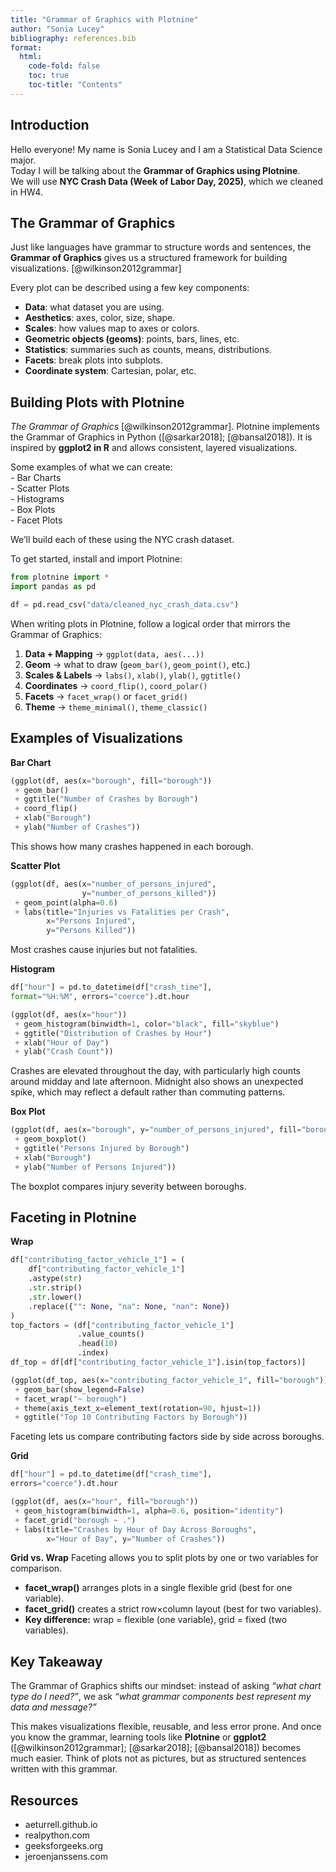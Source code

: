 ```yaml
---
title: "Grammar of Graphics with Plotnine"
author: "Sonia Lucey"
bibliography: references.bib
format:
  html:
    code-fold: false
    toc: true
    toc-title: "Contents"
---
```


## Introduction
Hello everyone! My name is Sonia Lucey and I am a Statistical Data Science major.  
Today I will be talking about the **Grammar of Graphics using Plotnine**.  
We will use **NYC Crash Data (Week of Labor Day, 2025)**, which we cleaned in HW4.  

## The Grammar of Graphics
Just like languages have grammar to structure words and sentences, the **Grammar of Graphics** gives us a structured framework for building visualizations.  [@wilkinson2012grammar]

Every plot can be described using a few key components:

- **Data**: what dataset you are using.  
- **Aesthetics**: axes, color, size, shape.  
- **Scales**: how values map to axes or colors.  
- **Geometric objects (geoms)**: points, bars, lines, etc.  
- **Statistics**: summaries such as counts, means, distributions.  
- **Facets**: break plots into subplots.  
- **Coordinate system**: Cartesian, polar, etc.  

## Building Plots with Plotnine
*The Grammar of Graphics* [@wilkinson2012grammar].  Plotnine implements the Grammar of Graphics in Python ([@sarkar2018]; [@bansal2018]). It is inspired by **ggplot2 in R** and allows consistent, layered visualizations.

Some examples of what we can create:  
- Bar Charts  
- Scatter Plots  
- Histograms  
- Box Plots  
- Facet Plots  

We’ll build each of these using the NYC crash dataset.  

To get started, install and import Plotnine:  

```python
from plotnine import *
import pandas as pd

df = pd.read_csv("data/cleaned_nyc_crash_data.csv")
```

When writing plots in Plotnine, follow a logical order that mirrors the Grammar of Graphics:  

1. **Data + Mapping** → `ggplot(data, aes(...))`  
2. **Geom** → what to draw (`geom_bar()`, `geom_point()`, etc.)  
3. **Scales & Labels** → `labs()`, `xlab()`, `ylab()`, `ggtitle()`  
4. **Coordinates** → `coord_flip()`, `coord_polar()`  
5. **Facets** → `facet_wrap()` or `facet_grid()`  
6. **Theme** → `theme_minimal()`, `theme_classic()`

## Examples of Visualizations
**Bar Chart**
```python
(ggplot(df, aes(x="borough", fill="borough"))
 + geom_bar()
 + ggtitle("Number of Crashes by Borough")
 + coord_flip()
 + xlab("Borough")
 + ylab("Number of Crashes"))
```

This shows how many crashes happened in each borough.  

**Scatter Plot**
```python
(ggplot(df, aes(x="number_of_persons_injured", 
                y="number_of_persons_killed"))
 + geom_point(alpha=0.6)
 + labs(title="Injuries vs Fatalities per Crash",
        x="Persons Injured",
        y="Persons Killed"))
```

Most crashes cause injuries but not fatalities.  

**Histogram**
```python
df["hour"] = pd.to_datetime(df["crash_time"], 
format="%H:%M", errors="coerce").dt.hour

(ggplot(df, aes(x="hour"))
 + geom_histogram(binwidth=1, color="black", fill="skyblue")
 + ggtitle("Distribution of Crashes by Hour")
 + xlab("Hour of Day")
 + ylab("Crash Count"))
```

Crashes are elevated throughout the day, with particularly high counts around midday and late afternoon. Midnight also shows an unexpected spike, which may reflect a default rather than commuting patterns. 


**Box Plot**
```python
(ggplot(df, aes(x="borough", y="number_of_persons_injured", fill="borough"))
 + geom_boxplot()
 + ggtitle("Persons Injured by Borough")
 + xlab("Borough")
 + ylab("Number of Persons Injured"))
```

The boxplot compares injury severity between boroughs.  

## Faceting in Plotnine
**Wrap**
```python
df["contributing_factor_vehicle_1"] = (
    df["contributing_factor_vehicle_1"]
    .astype(str)
    .str.strip()
    .str.lower()
    .replace({"": None, "na": None, "nan": None})
)
top_factors = (df["contributing_factor_vehicle_1"]
               .value_counts()
               .head(10)
               .index)
df_top = df[df["contributing_factor_vehicle_1"].isin(top_factors)]

(ggplot(df_top, aes(x="contributing_factor_vehicle_1", fill="borough"))
 + geom_bar(show_legend=False)
 + facet_wrap("~ borough")
 + theme(axis_text_x=element_text(rotation=90, hjust=1))
 + ggtitle("Top 10 Contributing Factors by Borough"))
```

Faceting lets us compare contributing factors side by side across boroughs.  

**Grid**
```python
df["hour"] = pd.to_datetime(df["crash_time"], 
errors="coerce").dt.hour

(ggplot(df, aes(x="hour", fill="borough"))
 + geom_histogram(binwidth=1, alpha=0.6, position="identity")
 + facet_grid("borough ~ .")
 + labs(title="Crashes by Hour of Day Across Boroughs",
        x="Hour of Day", y="Number of Crashes"))
```

**Grid vs. Wrap**
Faceting allows you to split plots by one or two variables for comparison.

- **facet_wrap()** arranges plots in a single flexible grid (best for one variable).
- **facet_grid()** creates a strict row×column layout (best for two variables).
- **Key difference:** wrap = flexible (one variable), grid = fixed (two variables).

## Key Takeaway

The Grammar of Graphics shifts our mindset: instead of asking *“what chart type do I need?”*, we ask *“what grammar components best represent my data and message?”*  

This makes visualizations flexible, reusable, and less error prone. And once you know the grammar, learning tools like **Plotnine** or **ggplot2** ([@wilkinson2012grammar]; [@sarkar2018]; [@bansal2018]) becomes much easier. Think of plots not as pictures, but as structured sentences written with this grammar.  


## Resources
-  aeturrell.github.io
- realpython.com
- geeksforgeeks.org
- jeroenjanssens.com
